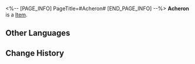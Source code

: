 <%-- [PAGE_INFO]
PageTitle=#Acheron#
[END_PAGE_INFO] --%>
{{Item Infobox
|title       = Acheron
|id          = 223003
|image       = Dreamscape Pass Sticker Acheron.png
|type        = 
|invCategory = 
|rarity      = 4
|effect      = Digital stickers that can be used to decorate the pages of the Dreamtour Handbook. They come in many different styles.
|description = 
|source1     = Obtained by progressing the Trailblaze Mission
}}
{{Description|1=Destiny is like a thread, and it must be snapped when necessary.}}
'''Acheron''' is a [[Item]].

==Other Languages==
{{Other Languages
|en   = Acheron
|zhs  = 黄泉
|zht  = 黃泉
|ja   = 黄泉
|ko   = 아케론
|es   = Acheron
|fr   = Achéron
|ru   = Ахерон
|th   = Acheron
|vi   = Acheron
|de   = Acheron
|id   = Acheron
|pt   = Acheron
}}

==Change History==
{{Change History|2.0}}